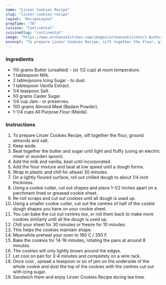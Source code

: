 ---
name: "Linzer Cookies Recipe"
slug: "linzer-cookies-recipe"
layout: 'RecipeLayout'
prepTime: "76"
cuisine: "Continental"
cuisineSlug: "continental"
image: "https://www.archanaskitchen.com/images/archanaskitchen/1-Author/flours_n_frostings/Linzer_cookies.jpg"
excerpt: "To prepare Linzer Cookies Recipe, sift together the flour, ground almonds and salt"
---

### Ingredients

- 110 grams Butter (unsalted) - (or 1/2 cup) at room temperature.
- 1 tablespoon Milk.
- 2 tablespoons Icing Sugar - to dust.
- 1 tablespoon Vanilla Extract.
- 1/4 teaspoon Salt.
- 50 grams Caster Sugar.
- 1/4 cup Jam - or preserves.
- 100 grams Almond Meal (Badam Powder).
- 1-1/4 cups All Purpose Flour (Maida).

### Instructions

1. To prepare Linzer Cookies Recipe, sift together the flour, ground almonds and salt.
1. Keep aside.
1. Beat together the butter and sugar until light and fluffy (using an electric mixer or wooden spoon).
1. Add the milk and vanilla, beat until incorporated.
1. Add the flour mixture and beat at low speed until a dough forms.
1. Wrap in plastic and chill for atleast 30 minutes.
1. On a lightly floured surface, roll out chilled dough to about 1/4 inch thickness.
1. Using a cookie cutter, cut out shapes and place 1-1/2 inches apart on a parchment lined or greased cookie sheet.
1. Re-roll scraps and cut out cookies until all dough is used up.
1. Using a smaller cookie cutter, cut out the centres of half of the cookie dough shapes you have on your cookie sheet.
1. You can bake the cut out centres too, or roll them back to make more cookies similarly until all the dough is used up.
1. Chill your sheet for 30 minutes or freeze for 10 minutes.
1. This helps the cookies maintain shape.
1. Meanwhile preheat your oven to 180 C / 350 F.
1. Bake the cookies for 14-16 minutes, rotating the pans at around 8 minutes.
1. The cookies will only lightly brown around the edges.
1. Let cool on pan for 3-4 minutes and completely on a wire rack.
1. Once cool , spread a teaspoon or so of jam on the underside of the whole cookie and dust the top of the cookies with the centres cut out with icing sugar.
1. Sandwich them and enjoy Linzer Cookies Recipe during tea time.
